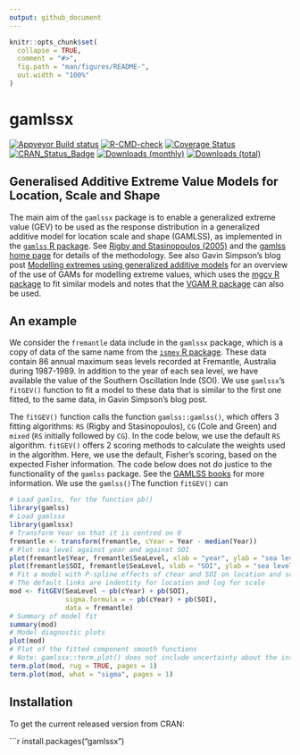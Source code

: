 ```yaml
---
output: github_document
---
```


<!-- README.md is generated from README.Rmd. Please edit that file -->

```r
knitr::opts_chunk$set(
  collapse = TRUE,
  comment = "#>",
  fig.path = "man/figures/README-",
  out.width = "100%"
)
```

# gamlssx

[![Appveyor Build status](https://ci.appveyor.com/api/projects/status/99jojhgk9t4agdmv/branch/main?svg=true)](https://ci.appveyor.com/project/paulnorthrop/gamlssx/branch/main)
[![R-CMD-check](https://github.com/paulnorthrop/gamlssx/actions/workflows/R-CMD-check.yaml/badge.svg)](https://github.com/paulnorthrop/gamlssx/actions/workflows/R-CMD-check.yaml)
[![Coverage Status](https://codecov.io/github/paulnorthrop/gamlssx/coverage.svg?branch=master)](https://app.codecov.io/github/paulnorthrop/gamlssx?branch=master)
[![CRAN_Status_Badge](https://www.r-pkg.org/badges/version/gamlssx)](https://cran.r-project.org/package=gamlssx)
[![Downloads (monthly)](https://cranlogs.r-pkg.org/badges/gamlssx?color=brightgreen)](https://cran.r-project.org/package=gamlssx)
[![Downloads (total)](https://cranlogs.r-pkg.org/badges/grand-total/gamlssx?color=brightgreen)](https://cran.r-project.org/package=gamlssx)

## Generalised Additive Extreme Value Models for Location, Scale and Shape

The main aim of the `gamlssx` package is to enable a generalized extreme value (GEV) to be used as the response distribution in a generalized additive model for location scale and shape (GAMLSS), as implemented in the [`gamlss` R package](https://cran.r-project.org/package=gamlss). See [Rigby and Stasinopoulos (2005)](https://doi.org/10.1111%2Fj.1467-9876.2005.00510.x) and the [gamlss home page](https://www.gamlss.com/) for details of the methodology. See also Gavin Simpson's blog post [Modelling extremes using generalized additive models](https://fromthebottomoftheheap.net/2017/01/25/modelling-extremes-with-gams/) for an overview of the use of GAMs for modelling extreme values, which uses the [mgcv R package](https://cran.r-project.org/package=mgcv) to fit similar models and notes that the [VGAM R package](https://cran.r-project.org/package=VGAM) can also be used.

## An example

We consider the `fremantle` data include in the `gamlssx` package, which is a copy of data of the same name from the [`ismev` R package]((https://cran.r-project.org/package=gamlss)). These data contain 86 annual maximum seas levels recorded at Fremantle, Australia during 1987-1989. In addition to the year of each sea level, we have available the value of the Southern Oscillation Inde (SOI). We use `gamlssx`'s `fitGEV()` function to fit a model to these data that is similar to the first one fitted, to the same data, in Gavin Simpson's blog post. 

The `fitGEV()` function calls the function `gamlss::gamlss()`, which offers 3 fitting algorithms: `RS` (Rigby and Stasinopoulos), `CG` (Cole and Green) and `mixed` (`RS` initially followed by `CG`). In the code below, we use the default `RS` algorithm. `fitGEV()` offers 2 scoring methods to calculate the weights used in the algorithm. Here, we use the default, Fisher's scoring, based on the expected Fisher information. The code below does not do justice to the functionality of the `gamlss` package.  See the [GAMLSS books](https://www.gamlss.com/books-vignettes/) for more information. We use the `gamlss()`The function `fitGEV()` can 

```r
# Load gamlss, for the function pb()
library(gamlss)
# Load gamlssx
library(gamlssx)
# Transform Year so that it is centred on 0 
fremantle <- transform(fremantle, cYear = Year - median(Year))
# Plot sea level against year and against SOI
plot(fremantle$Year, fremantle$SeaLevel, xlab = "year", ylab = "sea level (m)")
plot(fremantle$SOI, fremantle$SeaLevel, xlab = "SOI", ylab = "sea level (m)")
# Fit a model with P-spline effects of cYear and SOI on location and scale
# The default links are indentity for location and log for scale
mod <- fitGEV(SeaLevel ~ pb(cYear) + pb(SOI), 
              sigma.formula = ~ pb(cYear) + pb(SOI), 
              data = fremantle)
# Summary of model fit
summary(mod)
# Model diagnostic plots
plot(mod)
# Plot of the fitted component smooth functions
# Note: gamlssx::term.plot() does not include uncertainty about the intercept
term.plot(mod, rug = TRUE, pages = 1)
term.plot(mod, what = "sigma", pages = 1)
```

## Installation

To get the current released version from CRAN:

```r
install.packages("gamlssx")
